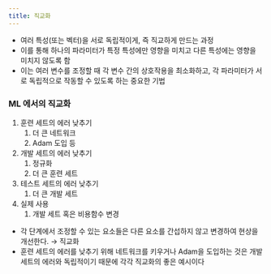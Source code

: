 ```yaml
---
title: 직교화
---
```

- 여러 특성(또는 벡터)을 서로 독립적이게, 즉 직교하게 만드는 과정
- 이를 통해 하나의 파라미터가 특정 특성에만 영향을 미치고 다른 특성에는 영향을 미치지 않도록 함
- 이는 여러 변수를 조정할 때 각 변수 간의 상호작용을 최소화하고, 각 파라미터가 서로 독립적으로 작동할 수 있도록 하는 중요한 기법

### ML 에서의 직교화

1. 훈련 세트의 에러 낮추기
    1. 더 큰 네트워크
    2. Adam 도입 등
2. 개발 세트의 에러 낮추기
    1. 정규화
    2. 더 큰 훈련 세트
3. 테스트 세트의 에러 낮추기
    1. 더 큰 개발 세트
4. 실제 사용
    1. 개발 세트 혹은 비용함수 변경

- 각 단계에서 조정할 수 있는 요소들은 다른 요소를 간섭하지 않고 변경하여 현상을 개선한다. → 직교화
- 훈련 세트의 에러를 낮추기 위해 네트워크를 키우거나 Adam을 도입하는 것은 개발 세트의 에러와 독립적이기 때문에 각각 직교화의 좋은 예시이다